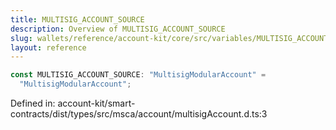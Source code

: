 ```yaml
---
title: MULTISIG_ACCOUNT_SOURCE
description: Overview of MULTISIG_ACCOUNT_SOURCE
slug: wallets/reference/account-kit/core/src/variables/MULTISIG_ACCOUNT_SOURCE
layout: reference
---
```


```ts
const MULTISIG_ACCOUNT_SOURCE: "MultisigModularAccount" =
  "MultisigModularAccount";
```

Defined in: account-kit/smart-contracts/dist/types/src/msca/account/multisigAccount.d.ts:3
